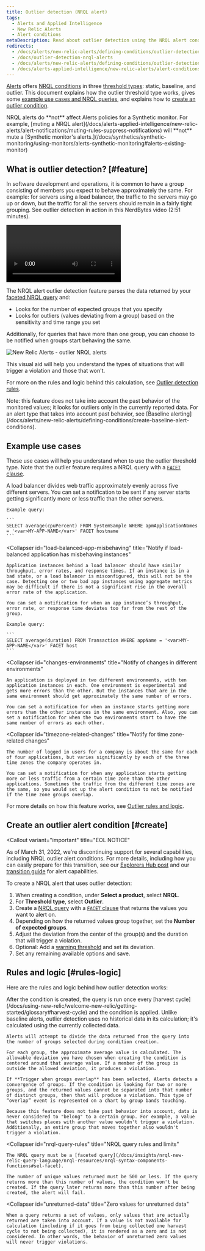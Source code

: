 ```yaml
---
title: Outlier detection (NRQL alert)
tags:
  - Alerts and Applied Intelligence
  - New Relic Alerts
  - Alert conditions
metaDescription: Read about outlier detection using the NRQL alert condition type.
redirects:
  - /docs/alerts/new-relic-alerts/defining-conditions/outlier-detection-nrql-alerts
  - /docs/outlier-detection-nrql-alerts
  - /docs/alerts/new-relic-alerts/defining-conditions/outlier-detection-nrql-alert
  - /docs/alerts-applied-intelligence/new-relic-alerts/alert-conditions/outlier-detection-nrql-alert
---
```



[Alerts](/docs/alerts/new-relic-alerts/getting-started/introduction-new-relic-alerts) offers [NRQL conditions](/docs/alerts/new-relic-alerts/defining-conditions/create-alert-conditions-nrql-queries) in three [threshold types](/docs/alerts/new-relic-alerts/defining-conditions/create-alert-conditions-nrql-queries#threshold-types): static, baseline, and outlier. This document explains how the outlier threshold type works, gives some [example use cases and NRQL queries](#example-use-cases), and explains how to [create an outlier condition](#create).

<Callout variant="important">
  NRQL alerts do **not** affect Alerts policies for a Synthetic monitor. For example, [muting a NRQL alert](/docs/alerts-applied-intelligence/new-relic-alerts/alert-notifications/muting-rules-suppress-notifications) will **not** mute a [Synthetic monitor's alerts.](/docs/synthetics/synthetic-monitoring/using-monitors/alerts-synthetic-monitoring#alerts-existing-monitor)
</Callout>

## What is outlier detection? [#feature]

In software development and operations, it is common to have a group consisting of members you expect to behave approximately the same. For example: for servers using a load balancer, the traffic to the servers may go up or down, but the traffic for all the servers should remain in a fairly tight grouping. See outlier detection in action in this NerdBytes video (2:51 minutes).

<Video
  id="_Hh7HZViJW8"
  type="youtube"
/>

The NRQL alert outlier detection feature parses the data returned by your [faceted NRQL query](/docs/insights/nrql-new-relic-query-language/nrql-resources/nrql-syntax-components-functions#sel-facet) and:

* Looks for the number of expected groups that you specify
* Looks for outliers (values deviating from a group) based on the sensitivity and time range you set

Additionally, for queries that have more than one group, you can choose to be notified when groups start behaving the same.

<img
  src={nrqlOutlierViolations}
  title="NRQL_outlier_violations.png"
  alt="New Relic Alerts - outlier NRQL alerts"
/>

<figcaption>
  This visual aid will help you understand the types of situations that will trigger a violation and those that won't.
</figcaption>

For more on the rules and logic behind this calculation, see [Outlier detection rules](#rules-logic).

<Callout variant="tip">
  Note: this feature does not take into account the past behavior of the monitored values; it looks for outliers only in the currently reported data. For an alert type that takes into account past behavior, see [Baseline alerting](/docs/alerts/new-relic-alerts/defining-conditions/create-baseline-alert-conditions).
</Callout>

## Example use cases

These use cases will help you understand when to use the outlier threshold type. Note that the outlier feature requires a NRQL query with a [`FACET` clause](/docs/insights/nrql-new-relic-query-language/nrql-resources/nrql-syntax-components-functions#sel-facet).

<CollapserGroup>
  <Collapser
    id="load-balanced-servers-uneven"
    title="Notify if load-balanced servers have uneven workload"
  >
    A load balancer divides web traffic approximately evenly across five different servers. You can set a notification to be sent if any server starts getting significantly more or less traffic than the other servers.

    Example query:

    ```
    SELECT average(cpuPercent) FROM SystemSample WHERE apmApplicationNames = '<var>MY-APP-NAME</var>' FACET hostname
    ```
  </Collapser>

  <Collapser
    id="load-balanced-app-misbehaving"
    title="Notify if load-balanced application has misbehaving instances"
  >
    Application instances behind a load balancer should have similar throughput, error rates, and response times. If an instance is in a bad state, or a load balancer is misconfigured, this will not be the case. Detecting one or two bad app instances using aggregate metrics may be difficult if there is not a significant rise in the overall error rate of the application.

    You can set a notification for when an app instance’s throughput, error rate, or response time deviates too far from the rest of the group.

    Example query:

    ```
    SELECT average(duration) FROM Transaction WHERE appName = '<var>MY-APP-NAME</var>' FACET host
    ```
  </Collapser>

  <Collapser
    id="changes-environments"
    title="Notify of changes in different environments"
  >
    An application is deployed in two different environments, with ten application instances in each. One environment is experimental and gets more errors than the other. But the instances that are in the same environment should get approximately the same number of errors.

    You can set a notification for when an instance starts getting more errors than the other instances in the same environment. Also, you can set a notification for when the two environments start to have the same number of errors as each other.
  </Collapser>

  <Collapser
    id="timezone-related-changes"
    title="Notify for time zone-related changes"
  >
    The number of logged in users for a company is about the same for each of four applications, but varies significantly by each of the three time zones the company operates in.

    You can set a notification for when any application starts getting more or less traffic from a certain time zone than the other applications. Sometimes the traffic from the different time zones are the same, so you would set up the alert condition to not be notified if the time zone groups overlap.
  </Collapser>
</CollapserGroup>

For more details on how this feature works, see [Outlier rules and logic](#rules-logic).

## Create an outlier alert condition [#create]

<Callout
  variant="important"
  title="EOL NOTICE"
>
  As of March 31, 2022, we're discontinuing support for several capabilities, including NRQL outlier alert conditions. For more details, including how you can easily prepare for this transition, see our [Explorers Hub post](https://discuss.newrelic.com/t/nrql-outlier-alert-conditions-end-of-life/164167) and our [transition guide](https://docs.newrelic.com/docs/alerts-applied-intelligence/transition-guide#) for alert capabilities.
</Callout>

To create a NRQL alert that uses outlier detection:

1. When creating a condition, under **Select a product**, select **NRQL**.
2. For **Threshold type**, select **Outlier**.
3. Create a [NRQL query](/docs/alerts/new-relic-alerts/defining-conditions/create-alert-conditions-nrql-queries#syntax) with a [`FACET` clause](/docs/insights/nrql-new-relic-query-language/nrql-resources/nrql-syntax-components-functions#sel-facet) that returns the values you want to alert on.
4. Depending on how the returned values group together, set the **Number of expected groups**.
5. Adjust the deviation from the center of the group(s) and the duration that will trigger a violation.
6. Optional: Add a [warning threshold](/docs/alerts/new-relic-alerts/defining-conditions/define-thresholds-trigger-alert#threshold-levels) and set its deviation.
7. Set any remaining available options and save.

## Rules and logic [#rules-logic]

Here are the rules and logic behind how outlier detection works:

<CollapserGroup>
  <Collapser
    id="alert-logic"
    title="Details about alert condition logic"
  >
    After the condition is created, the query is run once every [harvest cycle](/docs/using-new-relic/welcome-new-relic/getting-started/glossary#harvest-cycle) and the condition is applied. Unlike baseline alerts, outlier detection uses no historical data in its calculation; it's calculated using the currently collected data.

    Alerts will attempt to divide the data returned from the query into the number of groups selected during condition creation.

    For each group, the approximate average value is calculated. The allowable deviation you have chosen when creating the condition is centered around that average value. If a member of the group is outside the allowed deviation, it produces a violation.

    If **Trigger when groups overlap** has been selected, Alerts detects a convergence of groups. If the condition is looking for two or more groups, and the returned values cannot be separated into that number of distinct groups, then that will produce a violation. This type of “overlap” event is represented on a chart by group bands touching.

    Because this feature does not take past behavior into account, data is never considered to "belong" to a certain group. For example, a value that switches places with another value wouldn't trigger a violation. Additionally, an entire group that moves together also wouldn't trigger a violation.
  </Collapser>

  <Collapser
    id="nrql-query-rules"
    title="NRQL query rules and limits"
  >
    The NRQL query must be a [faceted query](/docs/insights/nrql-new-relic-query-language/nrql-resources/nrql-syntax-components-functions#sel-facet).

    The number of unique values returned must be 500 or less. If the query returns more than this number of values, the condition won't be created. If the query later returns more than this number after being created, the alert will fail.
  </Collapser>

  <Collapser
    id="unreturned-data"
    title="Zero values for unreturned data"
  >
    When a query returns a set of values, only values that are actually returned are taken into account. If a value is not available for calculation (including if it goes from being collected one harvest cycle to not being collected), it is rendered as a zero and is not considered. In other words, the behavior of unreturned zero values will never trigger violations.
  </Collapser>
</CollapserGroup>
